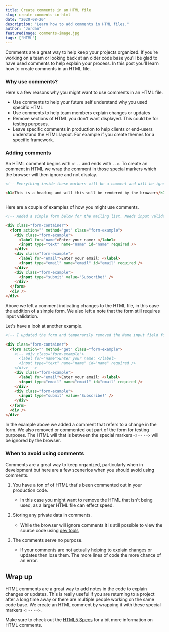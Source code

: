 ```yaml
---
title: Create comments in an HTML file
slug: create-comments-in-html
date: "2020-08-20"
description: "Learn how to add comments in HTML files."
author: "Jordan"
featuredImage: comments-image.jpg
tags: ["HTML"]
---
```


Comments are a great way to help keep your projects organized. If you're working
on a team or looking back at an older code base you'll be glad to have used comments to help
explain your process. In this post you'll learn how to create comments in an HTML file.

### Why use comments?

Here's a few reasons why you might want to use comments in an HTML file.

- Use comments to help your future self understand why you used specific HTML
- Use comments to help team members explain changes or updates
- Remove sections of HTML you don't want displayed. This could be for testing purposes.
- Leave specific comments in production to help clients or end-users understand the HTML layout. For example
if you create themes for a specific framework.

### Adding comments

An HTML comment begins with `<!--` and ends with `-->`.
To create an comment in HTML we wrap the comment in those special markers which the browser will then 
ignore and not display. 

```html
<!-- Everything inside these markers will be a comment and will be ignored by the browser -->

<h1>This is a heading and will this will be rendered by the browser</h1>
                                                                
```

Here are a couple of examples of how you might use comments.

```html
<!-- Added a simple form below for the mailing list. Needs input validation -->

<div class="form-container">
  <form action="" method="get" class="form-example">
    <div class="form-example">
      <label for="name">Enter your name: </label>
      <input type="text" name="name" id="name" required />
    </div>
    <div class="form-example">
      <label for="email">Enter your email: </label>
      <input type="email" name="email" id="email" required />
    </div>
    <div class="form-example">
      <input type="submit" value="Subscribe!" />
    </div>
  </form>
  <div />
</div>
```

Above we left a comment indicating changes to the HTML file, in this case the addition of a simple form.
We also left a note that the form still requires input validation.

Let's have a look at another example.

```html
<!-- I updated the form and temporarily removed the Name input field for testing -->

<div class="form-container">
  <form action="" method="get" class="form-example">
    <!-- <div class="form-example">
      <label for="name">Enter your name: </label>
      <input type="text" name="name" id="name" required />
    </div> -->
    <div class="form-example">
      <label for="email">Enter your email: </label>
      <input type="email" name="email" id="email" required />
    </div>
    <div class="form-example">
      <input type="submit" value="Subscribe!" />
    </div>
  </form>
  <div />
</div>
```

In the example above we added a comment that refers to a change in the form. We also
removed or commented out part of the form for testing purposes. The HTML will that is between the 
special markers `<!--` `-->` will be ignored by the browser.


### When to avoid using comments

Comments are a great way to keep organized, particularly when in development but here are a few scenerios 
when you should avoid using comments. 

1. You have a ton of of HTML that's been commented out in your production code.
    * In this case you might want to remove the HTML that isn't being used, as a larger HTML file can effect speed.

2. Storing any private data in comments.
    * While the browser will ignore comments it is still possible to view the source code using [dev tools](https://developer.mozilla.org/en-US/docs/Tools) 

3. The comments serve no purpose.
    * If your comments are not actually helping to explain changes or updates then lose them. The more 
    lines of code the more chance of an error. 

## Wrap up

HTML comments are a great way to add notes in the code to explain changes or updates. This is really useful
if you are returning to a project after a long time away or there are multiple people working on the same
code base.  We create an HTML comment by wrapping it with these special markers `<!--`  `-->`.

Make sure to check out the [HTML5 Specs](https://html.spec.whatwg.org/multipage/syntax.html#comments) 
for a bit more information on HTML comments.